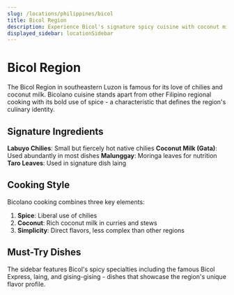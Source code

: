```yaml
---
slug: /locations/philippines/bicol
title: Bicol Region
description: Experience Bicol's signature spicy cuisine with coconut milk and chilies - a unique Filipino regional specialty
displayed_sidebar: locationSidebar
---
```


# Bicol Region

The Bicol Region in southeastern Luzon is famous for its love of chilies and coconut milk. Bicolano cuisine stands apart from other Filipino regional cooking with its bold use of spice - a characteristic that defines the region's culinary identity.

## Signature Ingredients

**Labuyo Chilies**: Small but fiercely hot native chilies
**Coconut Milk (Gata)**: Used abundantly in most dishes
**Malunggay**: Moringa leaves for nutrition
**Taro Leaves**: Used in signature dish laing

## Cooking Style

Bicolano cooking combines three key elements:
1. **Spice**: Liberal use of chilies
2. **Coconut**: Rich coconut milk in curries and stews
3. **Simplicity**: Direct flavors, less complex than other regions

## Must-Try Dishes

The sidebar features Bicol's spicy specialties including the famous Bicol Express, laing, and gising-gising - dishes that showcase the region's unique flavor profile.
